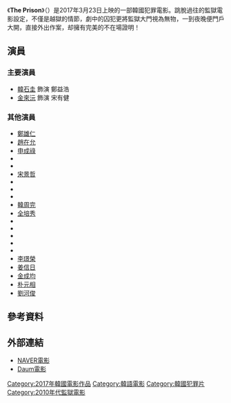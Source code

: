 {{noteTA 
|T=zh:The Prison;zh-tw:叛獄無間
|1=zh:The Prison;zh-tw:叛獄無間
}}

{{unreferenced|time=2017-02-24T12:08:12+00:00}}
{{Infobox Film
|片名        = The Prison
|電影原名    = {{lang|ko|프리즌}}
|圖像        = [[File:The_Prison.jpg|260px]]
|圖像說明    = 
|導演        = 羅賢
|監製        = 
|製片        = 
|編劇        = 
|主演        = {{ubl|[[韓石圭|韓石圭]]|[[金來沅|金來沅]]}}
|分級        = 
|副標題      = 
|主題曲      = 
|片頭曲      = 
|片尾曲      = 
|配樂        =
|攝影        = 
|剪輯        = 
|製片商      = Showbox
|發行商      = 
|上映日期    = {{KOR}}2017年3月23日<br />{{USA}}2017年3月31日<br/>{{TWN}}2017年4月7日
|發行日期    =
|片長        = 125分鐘
|產地        = {{KOR}}
|語言        = [[韓語|韓語]]
|官方網站    = 
|預算        = 
|票房        = 
|中國大陸片名= 
|香港片名    = 
|新馬片名    = 
|台灣片名    = 叛獄無間
|sarft_id    = <!-- 公映許可號碼 -->
|amg_id      = <!-- AMG（All Media Guide）ID -->
|imdb_id     = <!-- IMDB（互聯網電影數據庫）ID -->
}}
《'''The Prison'''》（{{lang-ko|프리즌}}）是2017年3月23日上映的一部韓國犯罪電影。跳脫過往的監獄電影設定，不僅是越獄的情節，劇中的囚犯更將監獄大門視為無物，一到夜晚便門戶大開，直接外出作案，却擁有完美的不在場證明！

== 演員 ==
=== 主要演員 ===
*[[韓石圭|韓石圭]] 飾演 鄭益浩
*[[金來沅|金來沅]] 飾演 宋有健

=== 其他演員 ===
*[[鄭雄仁|鄭雄仁]] 
*[[趙在允|趙在允]] 
*[[申成祿|申成祿]] 
*{{link-ko|韓成勇|한성용}}  
*{{link-ko|車燁|차엽}} 
*[[宋景哲|宋景哲]] 
*{{link-ko|郭民浩|곽민호}} 
*{{link-ko|朴真宇 (1973年)|박진우 (1973년)|朴真宇}}
*{{link-ko|崔盛元 (演員)|최성원 (배우)|崔盛元}}
*[[韓周完|韓周完]] 
*[[全培秀|全培秀]] 
*{{link-ko|羅光旭|나광훈}}
*{{link-ko|金光炫 (1971年)|김광현 (1971년)|金光炫}}
*{{link-ko|徐鎬哲|서호철}} 
*{{link-ko|柳正浩|유정호}}
*{{link-ko|金昇勳 (演員)|김승훈 (배우)|金昇勳}}
*[[李璟榮|李璟榮]]
*[[姜信日|姜信日]]
*[[金成均|金成均]]
*[[朴元相|朴元相]]
*[[劉河俊|劉河俊]]

== 參考資料 ==
{{reflist}}

== 外部連結 ==
*[http://movie.naver.com/movie/bi/mi/basic.nhn?code=146517 NAVER電影]{{Wayback|url=http://movie.naver.com/movie/bi/mi/basic.nhn?code=146517 |date=20170620135645 }}{{ko}}
*[http://movie.daum.net/moviedb/main?movieId=100648 Daum電影]{{Wayback|url=http://movie.daum.net/moviedb/main?movieId=100648 |date=20170210233512 }}{{ko}}

{{Showbox}}

[[Category:2017年韓國電影作品|Category:2017年韓國電影作品]]
[[Category:韓語電影|Category:韓語電影]]
[[Category:韓國犯罪片|Category:韓國犯罪片]]
[[Category:2010年代監獄電影|Category:2010年代監獄電影]]